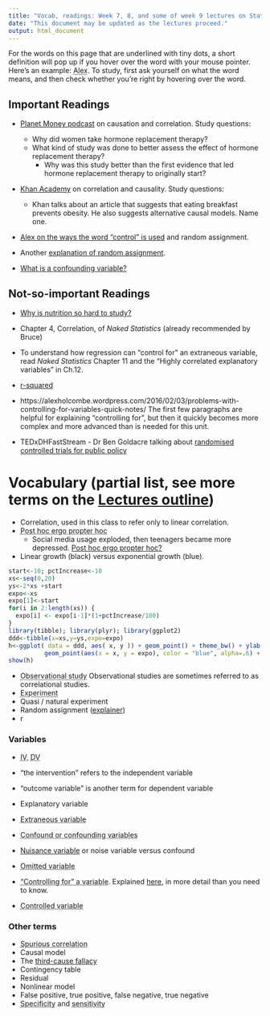 ```yaml
---
title: "Vocab, readings: Week 7, 8, and some of week 9 lectures on Stats and Studies"
date: "This document may be updated as the lectures proceed."
output: html_document
---
```


For the words on this page that are underlined with tiny dots, a short definition will pop up if you hover over the word with your mouse pointer. Here's an example:  <abbr title="Alex is a middle-aged man who is lecturing from weeks 7 to 13.">Alex</abbr>. To study, first ask yourself on what the word means, and then check whether you're right by hovering over the word.

## Important Readings

* [Planet Money podcast](https://www.npr.org/transcripts/178635250) on causation and correlation. Study questions:
  * Why did women take hormone replacement therapy?
  * What kind of study was done to better assess the effect of hormone replacement therapy?
    * Why was this study better than the first evidence that led hormone replacement therapy to originally start?

* [Khan Academy](https://www.khanacademy.org/math/probability/scatterplots-a1/creating-interpreting-scatterplots/v/correlation-and-causality) on correlation and causality. Study questions:
  * Khan talks about an article that suggests that eating breakfast prevents obesity. He also suggests alternative causal models. Name one.

*  [Alex on the ways the word "control" is used](https://alexholcombe.github.io/teachingATHK/readings/controllingForVsControl.html) and random assignment.

* Another [explanation of random assignment](http://isps.yale.edu/node/16697).

* [What is a confounding variable?](http://www.statisticshowto.com/design-of-experiments/confounding-variable/)


<!-- Critical Thinking, by Paul and Elder -->

## Not-so-important Readings

* [Why is nutrition so hard to study?](https://www.medicalnewstoday.com/articles/why-is-nutrition-so-hard-to-study)

* Chapter 4, Correlation, of *Naked Statistics* (already recommended by Bruce)

* To understand how regression can "control for" an extraneous variable, read *Naked Statistics* Chapter 11 and the “Highly correlated explanatory variables” in Ch.12.

* [r-squared](http://blog.minitab.com/blog/adventures-in-statistics/regression-analysis-how-do-i-interpret-r-squared-and-assess-the-goodness-of-fit)

* https://alexholcombe.wordpress.com/2016/02/03/problems-with-controlling-for-variables-quick-notes/ The first few paragraphs are helpful for explaining "controlling for", but then it quickly becomes more complex and more advanced than is needed for this unit.

* TEDxDHFastStream - Dr Ben Goldacre talking about [randomised controlled trials for public policy](https://www.youtube.com/watch?v=RzRs7cPrrfE)

# Vocabulary (partial list, see more terms on the [Lectures outline](https://alexholcombe.github.io/teachingATHK/outline.html))

* Correlation, used in this class to refer only to linear correlation.
* <abbr title= "After that, therefore because of it. Reasoning pattern, for example in the cartoon of the child seeing it become bumpy after the seat-belt sign turned on">Post hoc ergo propter hoc</abbr>
  * Social media usage exploded, then teenagers became more depressed. [Post hoc ergo propter hoc?](https://www.theguardian.com/books/2024/apr/27/anxious-generation-jonathan-haidt)
* Linear growth (black) versus exponential growth (blue).

```r
start<-10; pctIncrease<-10
xs<-seq(0,20)
ys<-2*xs +start
expo<-xs
expo[1]<-start
for(i in 2:length(xs)) {
  expo[i] <- expo[i-1]*(1+pctIncrease/100)
}
library(tibble); library(plyr); library(ggplot2)
ddd<-tibble(x=xs,y=ys,expo=expo)
h<-ggplot( data = ddd, aes( x, y )) + geom_point() + theme_bw() + ylab("cases in Australia") + xlab('day') +
          geom_point(aes(x = x, y = expo), color = "blue", alpha=.6) + scale_x_continuous(breaks = seq(0, 20, by = 4))
show(h)
```

* <abbr title="Study that is NOT an experiment (no experimenter manipulation of critical variable, or random assignment of people to one of e.g. two groups)">Observational study</abbr> Observational studies are sometimes referred to as correlational studies.
* <abbr title="A study where the researcher manipulates the critical variable that they want to know the effect of (might not be true for 'Quasi-' or 'natural' experiments, which are different)">Experiment</abbr> 
* Quasi / natural experiment
* Random assignment ([explainer](http://isps.yale.edu/node/16697))
* r
<!-- * r-squared and shared variance
* Proportion of variance explained, shared variance
 Squaring r gives the proportion of variance explained by the line. "Shared variance" is a synonym.-->

### Variables
* <abbr title="Independent variable. A variable manipulated in an experiment.">IV</abbr>, <abbr title="Dependent variable. A measured (not manipulated variable)">DV</abbr>
* "the intervention" refers to the independent variable
* "outcome variable" is another term for dependent variable
* Explanatory variable
* <abbr title="Refers to a variable that was not included in an analysis but might be important.">Extraneous variable</abbr> 
<!-- When one compares two groups, one is seeking to determine the effect of an explanatory variable or variables. But extraneous variables are variables that also differ between the two groups. They may be confounds. -->
* <abbr title="When one compares two groups, ideally only one thing (the independent variable, if an experiment) differs. A confound is something else that differs which might be the cause of the difference.">Confound or confounding variables</abbr> 
<!-- Confounds are sometimes known as omitted variables in the context of observational studies or in the context of a statistical model like a regression. In experiment design, you might be interested in the effect of videogames on agression. You recruit a group of videogamers and another group of non-gamers and assess their agression level (somehow). You find that the videogamers are more agressive. Does this mean that videogaming causes agression? No, because you might have a confounding variable like age. Videogamers tend to be younger so your videogaming group may be younger than your non-gaming group. And, aggression levels decrease with age (and this was true even before videogames was invented), meaning that perhaps the only reason gamers are more violent is because they are younger. 
http://www.statisticshowto.com/design-of-experiments/confounding-variable/
-->
* [Nuisance variable](https://dictionary.apa.org/nuisance-variable) or noise variable versus confound
* <abbr title="Used in the context of observational studies, Bruce used it to refer to a problematic variable that in an experimental study would be referred to as a 'confound'">Omitted variable</abbr>

* <abbr title="Using statistics to try to 'subtract out' the effect of an extraneous variable or confound, to reveal the causal relationship between IV and DV without contamination by the confound">"Controlling for" a variable</abbr>. Explained [here](https://alexholcombe.wordpress.com/2016/02/03/problems-with-controlling-for-variables-quick-notes/), in more detail than you need to know.
<!--This was in Bruce and Alex's lectures and means a confound that you try to compensate for using statistics, to reveal the causal relationship between IV and DV without contamination by the confound. Usually happens in observational studies but can sometimes happen in experiments.
-->

* <abbr title="In a tutorial, we used this to mean a variable that you ensure does *not* differ between two groups you are comparing. This is in distinction to the independent variable, which is a variable you *do* want to differ between the two groups">Controlled variable</abbr>


### Other terms
* <abbr title="Correlation between X and Y that one might think is due to X causing Y, or Y causing X, but isn't.">Spurious correlation</abbr>
* Causal model
* The [third-cause fallacy](https://apologetics.fandom.com/wiki/Third-cause_fallacy)
* Contingency table
* Residual
* Nonlinear model
* False positive, true positive, false negative, true negative
* <abbr title="Of those without what's being tested for, the proportion that correctly get a NEGATIVE test result. High specificity means low false positive rate" >Specificity</abbr> and <abbr title="How often a test correctly generates a positive result for cases that have what's being tested for (also known as the 'true positive' rate)">sensitivity</abbr>

